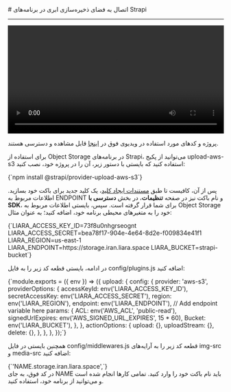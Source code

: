 

<Layout>
<Head>
<title>مستندات اتصال به Object Storage در Strapi - لیارا</title>
<meta property="og:title" content="مستندات خدمات رایانش ابری لیارا" />
<meta property="og:description" content="مستندات مربوط به اتصال به فضای ذخیره‌سازی ابری یا Object Storage با AWS SDK S3 در فریم‌ورک Strapi در لیارا"  />
</Head>
# اتصال به فضای ذخیره‌سازی ابری در برنامه‌های Strapi
<hr className="mb-2" />

<video
  src="https://media.liara.ir/strapi/strapi-s3.mp4"
  controls="controls"
  className="block w-full"
  width="100%"
/>

<div className="h-2" />
<Alert variant="success">
<p>
پروژه و کدهای مورد استفاده در ویدیوی فوق در <a href="https://github.com/liara-cloud/strapi-getting-started/tree/use-s3" className="text-[#2196f3] ">اینجا</a> قابل مشاهده و دسترسی هستند.
</p>
</Alert>

برای استفاده از Object Storage در برنامه‌های Strapi، می‌توانید از 
پکیج <Important>upload-aws-s3</Important> استفاده کنید که بایستی با دستور زیر، آن را در پروژه خود، نصب کنید:

<div className="h-2" />
<div dir='ltr'>
    <Highlight className="bash">
        {`npm install @strapi/provider-upload-aws-s3`}
    </Highlight>
</div>
<div className="h-2" />

پس از آن، کافیست تا طبق <a href="/object-storage/how-tos/create-key" className="text-[#2196f3] ">مستندات ایجاد کلید</a>، یک کلید جدید برای باکت خود بسازید.
اطلاعات مربوط به ENDPOINT و نام باکت نیز در صفحه **تنظیمات**، در بخش **دسترسی با SDK**، 
برای شما قرار گرفته است.
سپس، بایستی 
اطلاعات مربوط به Object Storage خود را 
به متغیرهای محیطی برنامه خود، اضافه کنید؛ به عنوان مثال:

<div className="h-2" />
<div dir='ltr'>
    <Highlight className="bash">
        {`LIARA_ACCESS_KEY_ID=73f8u0nhgrseognt
LIARA_ACCESS_SECRET=bea78f17-904e-4e64-8d2e-f009834e41f1
LIARA_REGION=us-east-1
LIARA_ENDPOINT=https://storage.iran.liara.space
LIARA_BUCKET=strapi-bucket`}
    </Highlight>
</div>
<div className="h-2" />

در ادامه، بایستی قطعه کد زیر را به فایل <Important>config/plugins.js</Important> اضافه کنید:

<div className="h-2" />
<div dir='ltr'>
    <Highlight className="js">
        {`module.exports = ({ env }) => ({
    upload: {
      config: {
        provider: 'aws-s3',
        providerOptions: {
          accessKeyId: env('LIARA_ACCESS_KEY_ID'),
          secretAccessKey: env('LIARA_ACCESS_SECRET'),
          region: env('LIARA_REGION'),
          endpoint: env('LIARA_ENDPOINT'), // Add endpoint variable here
          params: {
            ACL: env('AWS_ACL', 'public-read'),
            signedUrlExpires: env('AWS_SIGNED_URL_EXPIRES', 15 * 60),
            Bucket: env('LIARA_BUCKET'),
          },
        },
        actionOptions: {
          upload: {},
          uploadStream: {},
          delete: {},
        },
      },
    },
  });`}
    </Highlight>
</div>
<div className="h-2" />

همچنین بایستی در فایل <Important>config/middlewares.js</Important> قطعه کد زیر را به آرایه‌های <Important>img-src</Important> و <Important>media-src</Important> اضافه کنید:

<div className="h-2" />
<div dir='ltr'>
    <Highlight className="bash">
        {`'NAME.storage.iran.liara.space',`}
    </Highlight>
</div>
<div className="h-2" />
در کد فوق، به جای <Important>NAME</Important> باید نام باکت خود را وارد کنید. 
تمامی کارها انجام شده است و می‌توانید از برنامه خود، استفاده کنید. 
</Layout>